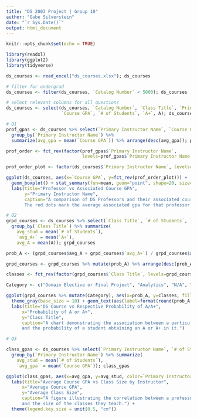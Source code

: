---
title: "DS 2003 Project | Group 10"
author: "Gabe Silverstein"
date: "`r Sys.Date()`"
output: html_document
---

```{r setup, include=FALSE}
knitr::opts_chunk$set(echo = TRUE)
```

```{r}
library(readxl)
library(ggplot2)
library(tidyverse)
```

```{r}
ds_courses <- read_excel("ds_courses.xlsx"); ds_courses
```

```{r}
# filter for undergrad
ds_courses <- filter(ds_courses, `Catalog Number` < 5000); ds_courses 
```

```{r}
# select relevant columns for all questions
ds_courses <- select(ds_courses, `Catalog Number`, `Class Title`, `Primary Instructor Name`, 
                     `Course GPA`, `# of Students`, `A+`, A); ds_courses
```


```{r}
# Q1
prof_gpas <- ds_courses %>% select(`Primary Instructor Name`, `Course GPA`) %>%     
  group_by(`Primary Instructor Name`) %>%
  summarize(avg_gpa = mean(`Course GPA`)) %>% arrange(desc(avg_gpa)); prof_gpas

prof_order <- fct_rev(factor(prof_gpas$`Primary Instructor Name`, 
                             levels=prof_gpas$`Primary Instructor Name`)); prof_order

prof_order_plot <- factor(ds_courses$`Primary Instructor Name`, levels=prof_order)

ggplot(ds_courses, aes(x=`Course GPA`, y=fct_rev(prof_order_plot))) + 
  geom_boxplot() + stat_summary(fun=mean, geom="point", shape=20, size=2, color="red") + 
  labs(title="Professor vs Associated Course GPA",
       y="Primary Instructor Name",
       caption="A comparison of DS Professors and their associated course gpa in the past 3 years.
       The red dots mark the average associated gpa for that professor.")

```


```{r}
# Q2
grpd_courses <- ds_courses %>% select(`Class Title`, `# of Students`, `A+`, A) %>% 
  group_by(`Class Title`) %>% summarize(
    avg_stud = mean(`# of Students`), 
    `avg_A+` = mean(`A+`),
    avg_A = mean(A)); grpd_courses

prob_A <- (grpd_courses$avg_A + grpd_courses$`avg_A+`) / grpd_courses$avg_stud; prob_A

grpd_courses <- grpd_courses %>% mutate(prob_A) %>% arrange(desc(prob_A)); grpd_courses

classes <- fct_rev(factor(grpd_courses$`Class Title`, levels=grpd_courses$`Class Title`))

Category <- c("Domain Elective or Final Project", "Analytics", "N/A", "Foundational Programming", "Systems", "Data Design or Value", "N/A", "Analytics", "Data Design or Value")

ggplot(grpd_courses %>% mutate(Category), aes(x=prob_A, y=classes, fill=Category)) + geom_col() + xlim(0, 1) +
  theme_gray(base_size = 10) + geom_text(aes(label=format(round(prob_A, 2), nsmall = 2)), hjust=1.2) +
  labs(title="DS Course vs Respective Probability of A/A+",
      x="Probability of A or A+",
      y="Class Title",
      caption="A chart demonstrating the association between a particular undergraduate DS course
      and the probability of a student obtaining an A or A+ in it.")

```

```{r}
# Q3

class_gpas <- ds_courses %>% select(`Primary Instructor Name`, `# of Students`, `Course GPA`) %>% 
  group_by(`Primary Instructor Name`) %>% summarize(
    avg_stud = mean(`# of Students`), 
    `avg_gpa` = mean(`Course GPA`)); class_gpas

ggplot(class_gpas, aes(x=avg_gpa, y=avg_stud, color=`Primary Instructor Name`)) + geom_point() +
  labs(title="Average Course GPA vs Class Size by Instructor",
      x="Average Course GPA",
      y="Average Class Size",
      caption="A figure illustrating the correlation between a professor's associated gpa
      and the size of the classes they teach.") +
  theme(legend.key.size = unit(0.5, "cm"))
  

```